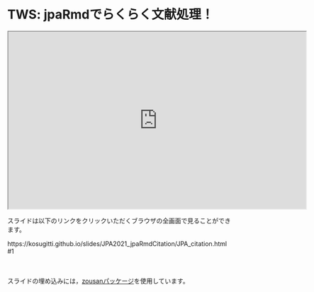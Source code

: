 # TWS: jpaRmdでらくらく文献処理！


<iframe src="https://kosugitti.github.io/slides/JPA2021_jpaRmdCitation/JPA_citation.html#1" width="672" height="400px"></iframe>


スライドは以下のリンクをクリックいただくブラウザの全画面で見ることができます。

https://kosugitti.github.io/slides/JPA2021_jpaRmdCitation/JPA_citation.html#1

<br>
<br>
スライドの埋め込みには，[zousanパッケージ](https://kazutan.github.io/blog/2017/03/embed-slide-into-rmd/)を使用しています。